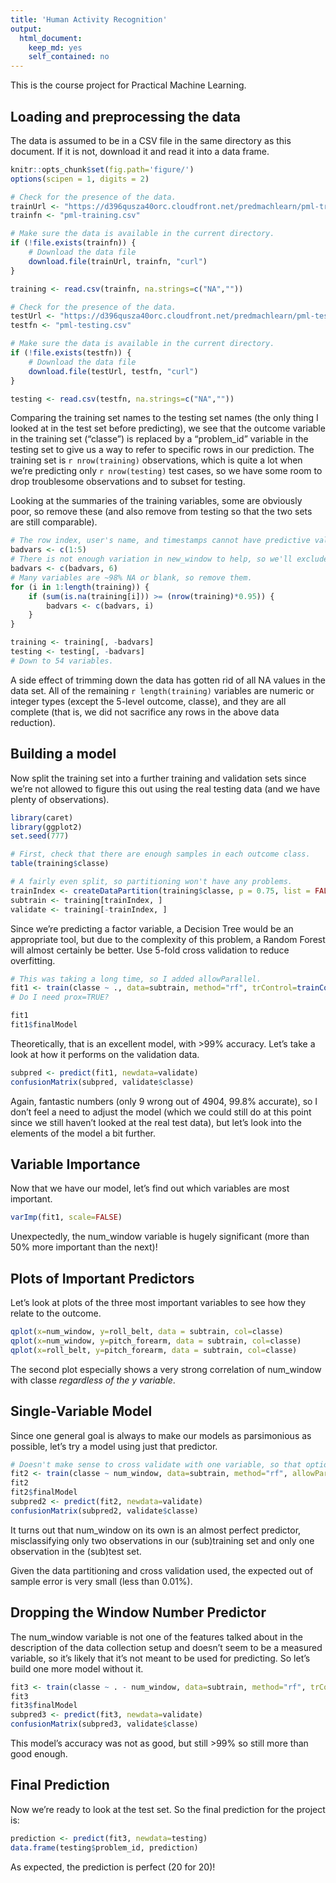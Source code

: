 ```yaml
---
title: 'Human Activity Recognition'
output:
  html_document:
    keep_md: yes
    self_contained: no
---
```

This is the course project for Practical Machine Learning.

## Loading and preprocessing the data
The data is assumed to be in a CSV file in the same directory as this document. If it is not, download it and read it into a data frame.
```r
knitr::opts_chunk$set(fig.path='figure/')
options(scipen = 1, digits = 2)

# Check for the presence of the data.
trainUrl <- "https://d396qusza40orc.cloudfront.net/predmachlearn/pml-training.csv"
trainfn <- "pml-training.csv"

# Make sure the data is available in the current directory.
if (!file.exists(trainfn)) {
    # Download the data file
    download.file(trainUrl, trainfn, "curl")
}

training <- read.csv(trainfn, na.strings=c("NA",""))

# Check for the presence of the data.
testUrl <- "https://d396qusza40orc.cloudfront.net/predmachlearn/pml-testing.csv"
testfn <- "pml-testing.csv"

# Make sure the data is available in the current directory.
if (!file.exists(testfn)) {
    # Download the data file
    download.file(testUrl, testfn, "curl")
}

testing <- read.csv(testfn, na.strings=c("NA",""))
```

Comparing the training set names to the testing set names (the only thing I looked at in the test set before predicting), we see that the outcome variable in the training set ("classe") is replaced by a "problem_id" variable in the testing set to give us a way to refer to specific rows in our prediction.
The training set is `r nrow(training)` observations, which is quite a lot when we're predicting only `r nrow(testing)` test cases, so we have some room to drop troublesome observations and to subset for testing.

Looking at the summaries of the training variables, some are obviously poor, so remove these (and also remove from testing so that the two sets are still comparable).

```r
# The row index, user's name, and timestamps cannot have predictive value.
badvars <- c(1:5)
# There is not enough variation in new_window to help, so we'll exclude that also.
badvars <- c(badvars, 6)
# Many variables are ~98% NA or blank, so remove them.
for (i in 1:length(training)) {
    if (sum(is.na(training[i])) >= (nrow(training)*0.95)) {
        badvars <- c(badvars, i)
    }
}

training <- training[, -badvars]
testing <- testing[, -badvars]
# Down to 54 variables.
```

A side effect of trimming down the data has gotten rid of all NA values in the data set. All of the remaining `r length(training)` variables are numeric or integer types (except the 5-level outcome, classe), and they are all complete (that is, we did not sacrifice any rows in the above data reduction).


## Building a model

Now split the training set into a further training and validation sets since we're not allowed to figure this out using the real testing data (and we have plenty of observations).

```r
library(caret)
library(ggplot2)
set.seed(777)
```

```r
# First, check that there are enough samples in each outcome class.
table(training$classe)

# A fairly even split, so partitioning won't have any problems.
trainIndex <- createDataPartition(training$classe, p = 0.75, list = FALSE)
subtrain <- training[trainIndex, ]
validate <- training[-trainIndex, ]
```

Since we're predicting a factor variable, a Decision Tree would be an appropriate tool, but due to the complexity of this problem, a Random Forest will almost certainly be better. Use 5-fold cross validation to reduce overfitting.

```r
# This was taking a long time, so I added allowParallel.
fit1 <- train(classe ~ ., data=subtrain, method="rf", trControl=trainControl(method="cv", number=5), allowParallel=TRUE)
# Do I need prox=TRUE?
```

```r
fit1
fit1$finalModel
```

Theoretically, that is an excellent model, with >99% accuracy. Let's take a look at how it performs on the validation data.
```r
subpred <- predict(fit1, newdata=validate)
confusionMatrix(subpred, validate$classe)
```

Again, fantastic numbers (only 9 wrong out of 4904, 99.8% accurate), so I don't feel a need to adjust the model (which we could still do at this point since we still haven't looked at the real test data), but let's look into the elements of the model a bit further.


## Variable Importance

Now that we have our model, let's find out which variables are most important.
```r
varImp(fit1, scale=FALSE)
```
Unexpectedly, the num_window variable is hugely significant (more than 50% more important than the next)!


## Plots of Important Predictors

Let's look at plots of the three most important variables to see how they relate to the outcome.
```r
qplot(x=num_window, y=roll_belt, data = subtrain, col=classe)
qplot(x=num_window, y=pitch_forearm, data = subtrain, col=classe)
qplot(x=roll_belt, y=pitch_forearm, data = subtrain, col=classe)
```

The second plot especially shows a very strong correlation of num_window with classe *regardless of the y variable*.


## Single-Variable Model

Since one general goal is always to make our models as parsimonious as possible, let's try a model using just that predictor.

```r
# Doesn't make sense to cross validate with one variable, so that option is off here.
fit2 <- train(classe ~ num_window, data=subtrain, method="rf", allowParallel=TRUE)
fit2
fit2$finalModel
subpred2 <- predict(fit2, newdata=validate)
confusionMatrix(subpred2, validate$classe)
```

It turns out that num_window on its own is an almost perfect predictor, misclassifying only two observations in our (sub)training set and only one observation in the (sub)test set.

Given the data partitioning and cross validation used, the expected out of sample error is very small (less than 0.01%).


## Dropping the Window Number Predictor

The num_window variable is not one of the features talked about in the description of the data collection setup and doesn't seem to be a measured variable, so it's likely that it's not meant to be used for predicting. So let's build one more model without it.
```r
fit3 <- train(classe ~ . - num_window, data=subtrain, method="rf", trControl=trainControl(method="cv", number=5), allowParallel=TRUE)
fit3
fit3$finalModel
subpred3 <- predict(fit3, newdata=validate)
confusionMatrix(subpred3, validate$classe)
```

This model's accuracy was not as good, but still >99% so still more than good enough.


## Final Prediction

Now we're ready to look at the test set.
So the final prediction for the project is:
```r
prediction <- predict(fit3, newdata=testing)
data.frame(testing$problem_id, prediction)
```

As expected, the prediction is perfect (20 for 20)!

